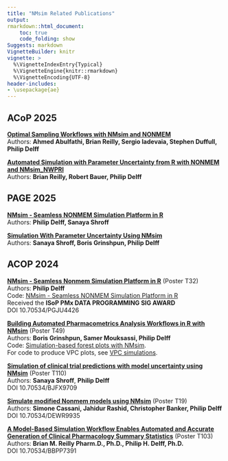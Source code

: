 ```yaml
---
title: "NMsim Related Publications"
output:
rmarkdown::html_document:
    toc: true
    code_folding: show
Suggests: markdown
VignetteBuilder: knitr
vignette: >
  %\VignetteIndexEntry{Typical}
  %\VignetteEngine{knitr::rmarkdown}
  %\VignetteEncoding{UTF-8}
header-includes:
- \usepackage{ae}
---
```



## ACoP 2025

[**Optimal Sampling Workflows with NMsim and NONMEM**](../reference/figures/NMsim_sampling_design_ACOP2025.pdf)  
Authors: **Ahmed Abulfathi, Brian Reilly, Sergio Iadevaia, Stephen Duffull, Philip Delff**  

[**Automated Simulation with Parameter Uncertainty from R with NONMEM and NMsim_NWPRI**](../reference/figures/NMsimNWPRI_ACOP2025.pdf)  
Authors: **Brian Reilly, Robert Bauer, Philip Delff**  



## PAGE 2025

[**NMsim - Seamless NONMEM Simulation Platform in R**](../reference/figures/NMsim_intro_PAGE2025.html)  
Authors: **Philip Delff, Sanaya Shroff**  


[**Simulation With Parameter Uncertainty Using NMsim**](
../reference/figures/Simulation_With_Parameter_Uncertainty_Using_NMsim_23MAY2025.pdf)  
Authors: **Sanaya Shroff, Boris Grinshpun, Philip Delff**


## ACOP 2024
<!-- For .bib: -->
<!-- Date of Conference November 10-13, 2024 Conference Location Phoenix, Arizona -->

[**NMsim - Seamless Nonmem Simulation Platform in R**](../reference/figures/NMsim_intro_web.pdf) (Poster T32)  
Authors: **Philip Delff**  
Code: [NMsim - Seamless NONMEM Simulation Platform in R](NMsim-intro.html)  
Received the **ISoP PMx DATA PROGRAMMING SIG AWARD**  
DOI 10.70534/PGJU4426

[**Building Automated Pharmacometrics Analysis Workflows in R with NMsim**](../reference/figures/NMsim_automated_workflows_web.pdf) (Poster T49)  
Authors: **Boris Grinshpun, Samer Mouksassi, Philip Delff**  
Code: [Simulation-based forest plots with NMsim](NMsim-forest.html).  
For code to produce VPC plots, see [VPC simulations](NMsim-VPC.html).

[**Simulation of clinical trial predictions with model uncertainty using NMsim**](../reference/figures/NMsim_param_uncertainty_web.pdf) (Poster T110)  
Authors: **Sanaya Shroff**, **Philip Delff**  
DOI 10.70534/BJFX9709

[**Simulate modified Nonmem models using NMsim**](../reference/figures/NMsim_modified_models_web.pdf) (Poster T19)  
Authors: **Simone Cassani, Jahidur Rashid, Christopher Banker, Philip Delff**  
DOI 10.70534/DEWR9935

[**A Model-Based Simulation Workflow Enables Automated and Accurate Generation of Clinical Pharmacology Summary Statistics**](../reference/figures/NMsim_simbased_NCA_web.pdf) (Poster T103)  
Authors: **Brian M. Reilly Pharm.D., Ph.D., Philip H. Delff, Ph.D.**  
DOI 10.70534/BBPP7391
